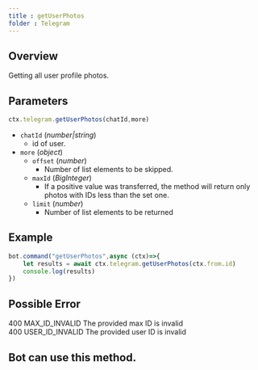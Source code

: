 ```yaml
--- 
title : getUserPhotos 
folder : Telegram 
--- 
```

## Overview 
Getting all user profile photos. 
## Parameters 
```ts 
ctx.telegram.getUserPhotos(chatId,more)
```
- `chatId` (_number|string_) 
    - id of user.
- `more` (_object_)
    - `offset` (_number_) 
        - Number of list elements to be skipped.
    - `maxId` (_BigInteger_) 
        - If a positive value was transferred, the method will return only photos with IDs less than the set one.
    - `limit` (_number_) 
        - Number of list elements to be returned
## Example 
```ts:index.ts {2} showLineNumber 
bot.command("getUserPhotos",async (ctx)=>{
    let results = await ctx.telegram.getUserPhotos(ctx.from.id)
    console.log(results)
})
```
## Possible Error 
400	MAX_ID_INVALID	The provided max ID is invalid  
400	USER_ID_INVALID	The provided user ID is invalid  
## Bot can use this method.